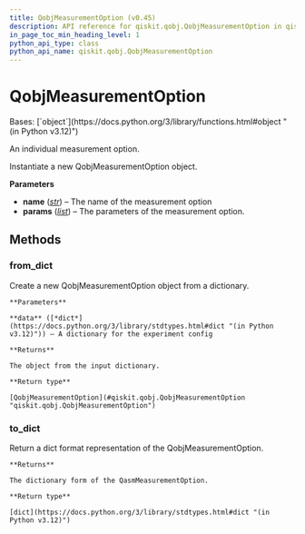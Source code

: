 ```yaml
---
title: QobjMeasurementOption (v0.45)
description: API reference for qiskit.qobj.QobjMeasurementOption in qiskit v0.45
in_page_toc_min_heading_level: 1
python_api_type: class
python_api_name: qiskit.qobj.QobjMeasurementOption
---
```


# QobjMeasurementOption

<Class id="qiskit.qobj.QobjMeasurementOption" isDedicatedPage={true} github="https://github.com/qiskit/qiskit/tree/stable/0.45/qiskit/qobj/pulse_qobj.py" signature="qiskit.qobj.QobjMeasurementOption(name, params=None)" modifiers="class">
  Bases: [`object`](https://docs.python.org/3/library/functions.html#object "(in Python v3.12)")

  An individual measurement option.

  Instantiate a new QobjMeasurementOption object.

  **Parameters**

  *   **name** ([*str*](https://docs.python.org/3/library/stdtypes.html#str "(in Python v3.12)")) – The name of the measurement option
  *   **params** ([*list*](https://docs.python.org/3/library/stdtypes.html#list "(in Python v3.12)")) – The parameters of the measurement option.

  ## Methods

  ### from\_dict

  <Function id="qiskit.qobj.QobjMeasurementOption.from_dict" signature="from_dict(data)" modifiers="classmethod">
    Create a new QobjMeasurementOption object from a dictionary.

    **Parameters**

    **data** ([*dict*](https://docs.python.org/3/library/stdtypes.html#dict "(in Python v3.12)")) – A dictionary for the experiment config

    **Returns**

    The object from the input dictionary.

    **Return type**

    [QobjMeasurementOption](#qiskit.qobj.QobjMeasurementOption "qiskit.qobj.QobjMeasurementOption")
  </Function>

  ### to\_dict

  <Function id="qiskit.qobj.QobjMeasurementOption.to_dict" signature="to_dict()">
    Return a dict format representation of the QobjMeasurementOption.

    **Returns**

    The dictionary form of the QasmMeasurementOption.

    **Return type**

    [dict](https://docs.python.org/3/library/stdtypes.html#dict "(in Python v3.12)")
  </Function>
</Class>

